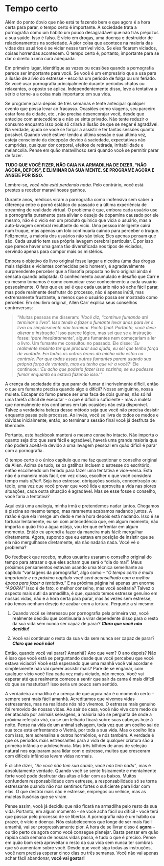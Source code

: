 # Tempo certo

Além do ponto óbvio que não está te fazendo bem e que agora é a hora certa para parar, o tempo certo é importante. A sociedade trata a pornografia como um hábito um pouco desagradável que não trás prejuízos a sua saúde. Isso é falso. É vício em drogas, uma doença e destruidor de relacionamentos na sociedade. A pior coisa que acontece na maioria das vidas dos usuários é se viciar nesse terrível vício. Se eles ficarem viciados, coisas horrendas acontecem. O tempo certo é, portanto, importante para se dar o direito a uma cura adequada.

Em primeiro lugar, identifique as vezes ou ocasiões quando a pornografia parece ser importante para você. Se você é um empresário que a usa para a ilusão de alívio do estresse - escolha um período de folga ou um feriado. Se você usar pornografia principalmente durante períodos chatos ou relaxantes, o oposto se aplica. Independentemente disso, leve a tentativa a sério e torne-a a coisa mais importante em sua vida.

Se programe para depois de três semanas e tente antecipar qualquer evento que possa levar ao fracasso. Ocasiões como viagens, seu parceiro estar fora da cidade, etc., não precisa desencorajar você, desde que antecipe com antecedência e não se sinta privado. Não tente reduzir o consumo enquanto isso pois só criará a ilusão de que se negar é agradável. Na verdade, ajuda se você se forçar a assistir e ter tantas sessões quanto possível. Quando você estiver tendo a última sessão e sua última vez, esteja consciente da decepção devido à saciedade, expectativas não cumpridas, qualquer dor corporal, efeitos de retirada, irritabilidade e melancolia. Pense em quão maravilhoso será quando você se permitir parar de fazer.

**TUDO QUE VOCÊ FIZER, NÃO CAIA NA ARMADILHA DE DIZER, "NÃO AGORA, DEPOIS", E ELIMINAR DA SUA MENTE. SE PROGRAME AGORA E ANSEIE POR ISSO.**

Lembre-se, *você não está perdendo nada*. Pelo contrário, você está prestes a receber maravilhosos ganhos.

Durante anos, médicos viram a pornografia como inofensiva sem saber a diferença entre o pornô estático do passado e a última experiência de streaming de realidade virtual. O problema é que, embora cada usuário use a pornografia puramente para aliviar o desejo de dopamina causado por ele mesmo, não é o vício em um produto químico que vicia o usuário, mas a auto-lavagem cerebral resultante do vício. Uma pessoa inteligente cairá num truque, mas apenas um tolo continuaria caindo para perceber o truque. Felizmente, a maioria dos usuários não são tolas; Eles apenas pensam que são. Cada usuário tem sua própria lavagem cerebral particular. É por isso que parece haver uma gama tão diversificada nos tipos de viciados, servindo apenas para compor mais os mistérios.

Embora o objetivo do livro original fosse largar a nicotina (uma das drogas mais rápidas e viciantes conhecidas pelo homem), é agradavelmente surpreendente perceber que a filosofia proposta no livro original ainda é sensata quando adaptada. O conhecimento acumulado e desafio que Carr e eu mesmo tomamos é como comunicar esse conhecimento a cada usuário pessoalmente. O fato que eu sei é que cada usuário não só ache fácil parar, mas pode realmente desfrutar do processo, não é apenas inútil, mas extremamente frustrante, a menos que o usuário possa ser mostrado como perceber. Em seu livro original, Allen Carr explica seus conselhos controversos:

>"Muitas pessoas me disseram: *'Você diz, "continue fumando até terminar o livro". Isso tende a fazer o fumante levar anos para ler o livro ou simplesmente não terminar. Ponto final. Portanto, você deve alterar a instrução.'* Isso parece lógico, mas sei que se a instrução fosse: *'pare imediatamente'*, alguns fumantes nem começariam a ler o livro. Um fumante me consultou no passado. Ele disse: *'Eu realmente ressinto ter que procurar sua ajuda, eu sei que tenho força de vontade. Em todas as outras áreas da minha vida estou no controle. Por que todos esses outros fumantes param usando sua própria força de vontade, mas eu tenho que vir a você?'* Ele continuou: *'Eu acho que poderia fazer isso sozinha, se eu pudesse fumar enquanto eu estava fazendo isso.'\"*

A crença da sociedade dita que parar de fumar é incrivelmente difícil, então o que um fumante precisa quando algo é difícil? Nosso amiguinho, nossa muleta. Escapar do fumo parece ser uma faca de dois gumes, não só há uma tarefa difícil de executar - o que é difícil o suficiente - mas a muleta que normalmente nós confiamos em tais ocasiões não está disponível. Talvez a verdadeira beleza desse método seja que você não precisa desistir enquanto passa pelo processo. Ao invés, você se livra de todos os medos e dúvidas inicialmente, então, ao terminar a sessão final você já desfruta de liberdade.

Portanto, este hackbook manterá o mesmo conselho intacto. Não importa o quanto seja dito que será fácil e agradável, haverá uma grande maioria que não poderá aceitá-la devido a uma lavagem pessoal em quão difícil é parar com a pornografia.

O tempo certo é o único capítulo que me faz questionar o conselho original de Allen. Acima de tudo, se os gatilhos incluem o estresse do escritório, então escolhendo um feriado para fazer uma tentativa e vice-versa. Esta não é a maneira mais fácil, em vez disso, escolher o que você considera tempo mais *difícil*. Seja isso estresse, obrigações sociais, concentração ou tédio, uma vez que você provar que você lida e aproveita a vida nas piores situações, cada outra situação é agradável. Mas se esse fosse o conselho, você faria a tentativa?

Aqui está uma analogia, minha irmã e pretendemos nadar juntos. Chegamos à piscina ao mesmo tempo, mas raramente acabamos nadando juntos. A razão é que ela imerge um dedo e meia hora depois está nadando. Isso é se torturar lentamente, eu sei com antecedência que, em algum momento, não importa o quão frio a água esteja, vou ter que enfrentar em algum momento. Então eu aprendi a fazer da maneira mais fácil: mergulhar diretamente. Agora, supondo que eu estava em posição de insistir que se ela não mergulhasse diretamente, ela não nadaria nada. Você vê o problema?

Do feedback que recebo, muitos usuários usaram o conselho original do tempo para atrasar o que eles acham que será o "dia do mal". Meus próximos pensamentos estavam usando uma técnica semelhante ao capítulo "vantagens da pornografia", algo como -- *"O tempo certo é muito importante e no próximo capítulo você será aconselhado com a melhor época para fazer a tentativa."* E na próxima página há apenas um enorme *"AGORA!"* Isso é de fato, o melhor conselho, mas você aceitaria? Talvez o aspecto mais sutil da armadilha, é que, quando temos estresse genuíno em nossas vidas, não é a hora certa para parar, mas às vezes sem estresse, não temos nenhum desejo de acabar com a tortura. Pergunte a si mesmo:

1.  Quando você se interessou por pornografia pela primeira vez, você realmente decidiu que continuaria a virar dependente disso para o resto da sua vida sem nunca ser capaz de parar? ***Claro que você não decidiu!***

2.  Você vai continuar o resto da sua vida sem nunca ser capaz de parar? ***Claro que você não!***

Então, quando você vai parar? Amanhã? Ano que vem? O ano depois? Não é isso que você está se perguntando desde que você percebeu que você estava viciado? Você está esperando que uma manhã você vai acordar e simplesmente não vai querer assistir mais? Pare de se enganar, com qualquer vício você fica cada vez mais viciado, não menos. Você vai esperar até que realmente comece a sentir que sair da cama é mais difícil do que se masturbar? Isso seria um pouco sem sentido.

A verdadeira armadilha é a crença de que agora não é o momento certo -- sempre será mais fácil amanhã. Acreditamos que vivemos vidas estressantes, mas na realidade nós não vivemos. O estresse mais genuíno foi removido de nossas vidas. Ao sair de casa, você não vive com medo de ser atacado por animais selvagens, a maioria não se pergunta de onde a próxima refeição virá, ou se um telhado ficará sobre suas cabeças hoje à noite. Pense na vida de um animal selvagem, toda vez que um coelho sai de sua toca está enfrentando o Vietnã, por toda a sua vida. Mas o coelho lida com isso, tem adrenalina e outros hormônios, e nós também. A verdade é que os períodos mais estressantes para a vida de qualquer criatura são a primeira infância e adolescência. Mas três bilhões de anos de seleção natural nos equiparam para lidar com o estresse, muitos que cresceram com difíceis infâncias levam vidas normais.

É clichê dizer, *"Se você não tem sua saúde, você não tem nada"*, mas é absolutamente verdade. Quando você se sente físicamente e mentalmente forte você pode desfrutar das altas e lidar com as baixos. Muitos confundem responsabilidade com estresse, a responsabilidade só se torna estressante quando não nos sentimos fortes o suficiente para lidar com elas. O que destrói mais não é estresse, empregos ou velhice, mas as muletas ilusórias que se viram.

Pense assim, você já decidiu que não ficará na armadilha pelo resto da sua vida. Portanto, em algum momento - se você acha fácil ou difícil - você terá que passar pelo processo de se libertar. A pornografia não é um hábito ou prazer, é vício e doença. Nós estabelecemos que longe de ser mais fácil amanhã, vai ser progressivamente pior. A hora de se livrar disso é **agora** -- ou tão perto de agora como você consegue planejar. Basta pensar em quão rápida cada semana de nossas vidas passa, é tudo o que é preciso. Pense em quão bom será aproveitar o resto da sua vida sem nunca ter sombras que só aumentam sobre você. Desde que você siga todas as instruções, você nem precisa esperar cinco dias ou três semanas. Você não vai apenas achar fácil abandonar, **você vai gostar!**